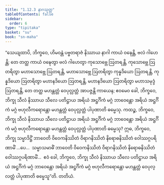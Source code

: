 ```yaml
---
title: "1.12.3 နာဂသုတ္တ"
tableOfContents: false
sidebar:
  order: 6
type: "tipitaka"
basket: "su"
book: "sn-maha"
---
```



<DynamicBreadcrumb />

<Division number="151" book="sn-maha">

<Paragraph number="280" book="sn-maha">
“သေယျထာပိ, ဘိက္ခဝေ, ဟိမဝန္တံ ပဗ္ဗတရာဇံ နိဿာယ နာဂါ ကာယံ ဝဍ္ဎေန္တိ, ဗလံ ဂါဟေန္တိ; တေ တတ္ထ ကာယံ ဝဍ္ဎေတွာ ဗလံ ဂါဟေတွာ ကုသောဗ္ဘေ ဩတရန္တိ, ကုသောဗ္ဘေ ဩတရိတွာ မဟာသောဗ္ဘေ ဩတရန္တိ, မဟာသောဗ္ဘေ ဩတရိတွာ ကုန္နဒိယော ဩတရန္တိ, ကုန္နဒိယော ဩတရိတွာ မဟာနဒိယော ဩတရန္တိ, မဟာနဒိယော ဩတရိတွာ မဟာသမုဒ္ဒံ ဩတရန္တိ, တေ တတ္ထ မဟန္တတ္တံ ဝေပုလ္လတ္တံ အာပဇ္ဇန္တိ ကာယေန; ဧဝမေဝ ခေါ, ဘိက္ခဝေ, ဘိက္ခု သီလံ နိဿာယ သီလေ ပတိဋ္ဌာယ အရိယံ အဋ္ဌင်္ဂိကံ မဂ္ဂံ ဘာဝေန္တော အရိယံ အဋ္ဌင်္ဂိကံ မဂ္ဂံ ဗဟုလီကရောန္တော မဟန္တတ္တံ ဝေပုလ္လတ္တံ ပါပုဏာတိ ဓမ္မေသု. ကထဉ္စ, ဘိက္ခဝေ, ဘိက္ခု သီလံ နိဿာယ သီလေ ပတိဋ္ဌာယ အရိယံ အဋ္ဌင်္ဂိကံ မဂ္ဂံ ဘာဝေန္တော အရိယံ အဋ္ဌင်္ဂိကံ မဂ္ဂံ ဗဟုလီကရောန္တော မဟန္တတ္တံ ဝေပုလ္လတ္တံ ပါပုဏာတိ ဓမ္မေသု? ဣဓ, ဘိက္ခဝေ, ဘိက္ခု သမ္မာဒိဋ္ဌိံ ဘာဝေတိ ဝိဝေကနိဿိတံ ဝိရာဂနိဿိတံ နိရောဓနိဿိတံ ဝေါဿဂ္ဂပရိဏာမိံ …ပေ…  သမ္မာသမာဓိံ ဘာဝေတိ ဝိဝေကနိဿိတံ ဝိရာဂနိဿိတံ နိရောဓနိဿိတံ ဝေါဿဂ္ဂပရိဏာမိံ…  ဧဝံ ခေါ, ဘိက္ခဝေ, ဘိက္ခု သီလံ နိဿာယ သီလေ ပတိဋ္ဌာယ အရိယံ အဋ္ဌင်္ဂိကံ မဂ္ဂံ ဘာဝေန္တော အရိယံ အဋ္ဌင်္ဂိကံ မဂ္ဂံ ဗဟုလီကရောန္တော မဟန္တတ္တံ ဝေပုလ္လတ္တံ ပါပုဏာတိ ဓမ္မေသူ”တိ.

</Paragraph>
</Division>

<Paragraph number="281" type="center" book="sn-maha">
တတိယံ.
</Paragraph>